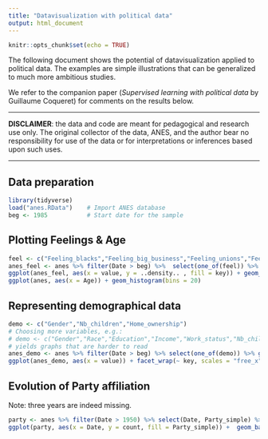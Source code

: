 ```yaml
---
title: "Datavisualization with political data"
output: html_document
---
```


```r
knitr::opts_chunk$set(echo = TRUE)
```

The following document shows the potential of datavisualization applied to political data. The examples are simple illustrations that can be generalized to much more ambitious studies.  

We refer to the companion paper (*Supervised learning with political data* by Guillaume Coqueret) for comments on the results below.  

****************  

**DISCLAIMER**: the data and code are meant for pedagogical and research use only. The original collector of the data, ANES, and the author bear no responsibility for use of the data or for interpretations or inferences based upon such uses.

****************


## Data preparation
```r
library(tidyverse)
load("anes.RData")    # Import ANES database
beg <- 1985           # Start date for the sample
```

## Plotting Feelings & Age
```r
feel <- c("Feeling_blacks","Feeling_big_business","Feeling_unions","Feeling_military","Feeling_congress")
anes_feel <- anes %>% filter(Date > beg) %>%  select(one_of(feel)) %>% gather()
ggplot(anes_feel, aes(x = value, y = ..density.. , fill = key)) + geom_histogram(bins = 10) + facet_grid(. ~ key)
ggplot(anes, aes(x = Age)) + geom_histogram(bins = 20)
```

## Representing demographical data
```r
demo <- c("Gender","Nb_children","Home_ownership")
# Choosing more variables, e.g.:
# demo <- c("Gender","Race","Education","Income","Work_status","Nb_children","Home_ownership","Marital_status")
# yields graphs that are harder to read
anes_demo <- anes %>% filter(Date > beg) %>% select(one_of(demo)) %>% gather()
ggplot(anes_demo, aes(x = value)) + facet_wrap(~ key, scales = "free_x", ncol = 1) + geom_histogram(stat = "count") 
```

## Evolution of Party affiliation
Note: three years are indeed missing.
```r
party <- anes %>% filter(Date > 1950) %>% select(Date, Party_simple) %>% group_by(Date, Party_simple) %>% summarise(count = n())
ggplot(party, aes(x = Date, y = count, fill = Party_simple)) +  geom_bar(stat="identity", position="fill")
```

